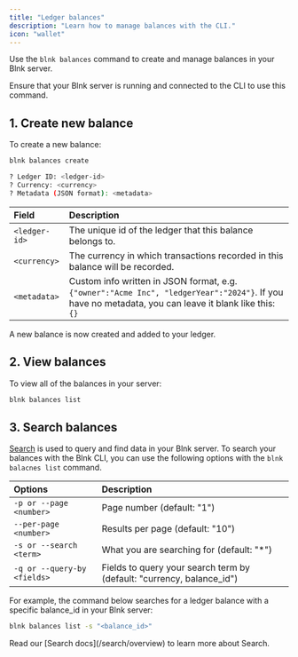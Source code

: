 ```yaml
---
title: "Ledger balances"
description: "Learn how to manage balances with the CLI."
icon: "wallet"
---
```



Use the `blnk balances` command to create and manage balances in your Blnk server. 

<Note>
    Ensure that your Blnk server is running and connected to the CLI to use this command.
</Note>

## 1. Create new balance

To create a new balance:

```sh Shell
blnk balances create
```
```sh Output
? Ledger ID: <ledger-id>
? Currency: <currency>
? Metadata (JSON format): <metadata>
```

| Field | Description |
| :--- | :--- |
| `<ledger-id>` | The unique id of the ledger that this balance belongs to.	 |
| `<currency>` | The currency in which transactions recorded in this balance will be recorded. |
| `<metadata>` | Custom info written in JSON format, e.g. `{"owner":"Acme Inc", "ledgerYear":"2024"}`. If you have no metadata, you can leave it blank like this: `{}` |

A new balance is now created and added to your ledger.

## 2. View balances

To view all of the balances in your server:

```sh Shell
blnk balances list
```

## 3. Search balances

[Search](/search/overview) is used to query and find data in your Blnk server. To search your balances with the Blnk CLI, you can use the following options with the `blnk balacnes list` command.

| Options | Description |
| :--- | :--- |
| `-p or --page <number>` | Page number (default: "1") |
| `--per-page <number>` | Results per page (default: "10") |
| `-s or --search <term>` | What you are searching for (default: "*") |
| `-q or --query-by <fields>` | Fields to query your search term by (default: "currency, balance_id") |

For example, the command below searches for a ledger balance with a specific balance_id in your Blnk server:

```sh Shell
blnk balances list -s "<balance_id>"
```

<Tip>
    Read our [Search docs](/search/overview) to learn more about Search.
</Tip>

<NeedHelp />